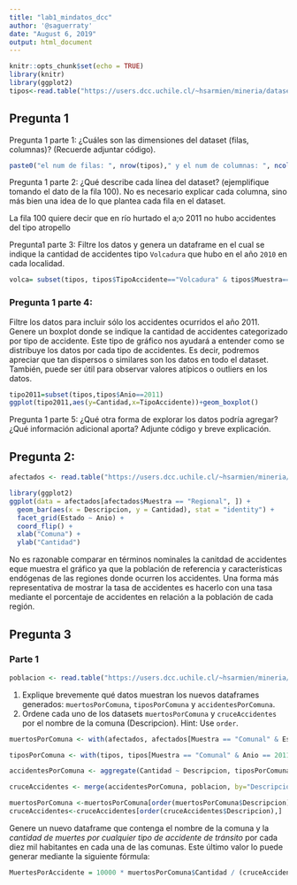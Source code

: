```yaml
---
title: "lab1_mindatos_dcc"
author: '@saguerraty'
date: "August 6, 2019"
output: html_document
---
```


```r
knitr::opts_chunk$set(echo = TRUE)
library(knitr)
library(ggplot2)
tipos<-read.table("https://users.dcc.uchile.cl/~hsarmien/mineria/datasets/accidentes_2010_2011.txt")
```
<h2> Pregunta 1 </h2>
Pregunta 1 parte 1: ¿Cuáles son las dimensiones del dataset (filas, columnas)? (Recuerde adjuntar código).

```r
paste0("el num de filas: ", nrow(tipos)," y el num de columnas: ", ncol(tipos))
```

Pregunta 1 parte 2: ¿Qué describe cada línea del dataset? (ejemplifique tomando el dato de la fila 100). No es necesario explicar cada columna, sino más bien una idea de lo que plantea cada fila en el dataset.

La fila 100 quiere decir que en río hurtado el a;o 2011 no hubo accidentes del tipo atropello

Pregunta1 parte 3: Filtre los datos y genera un dataframe en el cual se indique la cantidad de accidentes tipo ``Volcadura`` que hubo en el año ``2010`` en cada localidad.

```r
volca= subset(tipos, tipos$TipoAccidente=="Volcadura" & tipos$Muestra=="Comunal" & tipos$Anio==2010)
```

<h3> Pregunta 1 parte 4: </h3> Filtre los datos para incluir sólo los accidentes ocurridos el año 2011. Genere un boxplot donde se indique la cantidad de accidentes categorizado por tipo de accidente. Este tipo de gráfico nos ayudará a entender como se distribuye los datos por cada tipo de accidentes. Es decir, podremos apreciar que tan dispersos o similares son los datos en todo el dataset. También, puede ser útil para observar valores atípicos o outliers en los datos. 

```r
tipo2011=subset(tipos,tipos$Anio==2011)
ggplot(tipo2011,aes(y=Cantidad,x=TipoAccidente))+geom_boxplot()

```

Pregunta 1 parte 5: ¿Qué otra forma de explorar los datos podría agregar? ¿Qué información adicional aporta? Adjunte código y breve explicación.

<h2>Pregunta 2:</h2>
```r
afectados <- read.table("https://users.dcc.uchile.cl/~hsarmien/mineria/datasets/afectados_2010_2011.txt")
```
```r
library(ggplot2)
ggplot(data = afectados[afectados$Muestra == "Regional", ]) +
  geom_bar(aes(x = Descripcion, y = Cantidad), stat = "identity") + 
  facet_grid(Estado ~ Anio) +
  coord_flip() +
  xlab("Comuna") + 
  ylab("Cantidad")   

```
No es razonable comparar en términos nominales la canitdad de accidentes eque muestra el gráfico ya que la población de referencia y características endógenas de las regiones donde ocurren los accidentes. Una forma más representativa de mostrar la tasa de accidentes es hacerlo con una tasa mediante el porcentaje de accidentes en relación a la población de cada región.

<h2> Pregunta 3</h2>
<h3> Parte 1</h3>
```r
poblacion <- read.table("https://users.dcc.uchile.cl/~hsarmien/mineria/datasets/demografico.txt", header=T)
```
1. Explique brevemente qué datos muestran los nuevos dataframes generados: `muertosPorComuna`, `tiposPorComuna` y `accidentesPorComuna`.
2. Ordene cada uno de los datasets `muertosPorComuna` y `cruceAccidentes` por el nombre de la comuna (Descripcion). Hint: Use ```order```.
```r
muertosPorComuna <- with(afectados, afectados[Muestra == "Comunal" & Estado == "Muertos" & Anio == 2011, ])

tiposPorComuna <- with(tipos, tipos[Muestra == "Comunal" & Anio == 2011, ])

accidentesPorComuna <- aggregate(Cantidad ~ Descripcion, tiposPorComuna, FUN=sum)

cruceAccidentes <- merge(accidentesPorComuna, poblacion, by="Descripcion")
```


```r
muertosPorComuna <-muertosPorComuna[order(muertosPorComuna$Descripcion),]
cruceAccidentes<-cruceAccidentes[order(cruceAccidentes$Descripcion),]
```
 Genere un nuevo dataframe que contenga el nombre de la comuna y la _cantidad de muertes por cualquier tipo de accidente de tránsito_ por cada diez mil habitantes en cada una de las comunas. Este último valor lo puede generar mediante la siguiente fórmula:
```r
MuertesPorAccidente = 10000 * muertosPorComuna$Cantidad / (cruceAccidentes$Cantidad * cruceAccidentes$Poblacion + 1)
```
